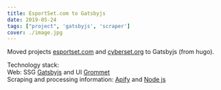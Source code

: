 ```yaml
---
title: EsportSet.com to Gatsbyjs
date: 2019-05-24
tags: ["project", 'gatsbyjs', 'scraper']
cover: ./image.jpg
---
```


Moved projects [esportset.com](https://www.esportset.com) and [cyberset.org](https://www.cyberset.org) to Gatsbyjs (from hugo).

Technology stack:  
Web: SSG [Gatsbyjs](https://www.gatsbyjs.org/) and UI [Grommet](https://v2.grommet.io/)  
Scraping and processing information: [Apify](https://apify.com/) and [Node js](https://nodejs.org/en/)
